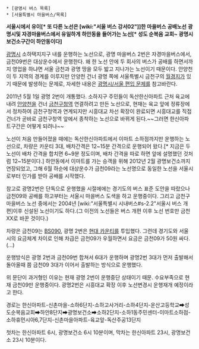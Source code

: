  * [광명시 버스 목록]
 * [서울특별시 마을버스/목록]

'''서울시에서 유이[* 또 다른 노선은 [wiki:"서울 버스 강서02"]]한 마을버스 공배노선'''
'''광명시및 자경마을버스에서 유일하게 하안동을 들어가는 노선[* 성도 순복음 교회~ 광명시보건소구간이 하안동이다]'''

[[광명시]] 소하택지지구 내를 운행하는 노선으로, 광명 마을버스 2번은 자경마을버스에서, 금천09번은 대상운수에서 운행한다.  왜 한 노선 안에 두 회사의 버스가 공배를 하면서까지 영업을 하냐면 서울 금천과 광명 땅을 모두 밟고 지나가는 노선이기 때문이다. 안양천이 두 지역의 경계를 이루지만 안양천 건너 광명 쪽에 서울특별시 금천구의 [[월경지]]가 있기 때문에 발생하는 문제로, 자세한 내용은 [[광명시/서울 편입 문제]]를 참고바란다.

2011년 5월 1일 광명 2번이 개통했다. 소하지구 주민들이 독산한신아파트 근처 육교에 내려 [[안양천]]을 건너 [[금천구청역]] 연결하려고 만든 노선으로, 현재는 육교 앞에 정류장에서 정차하여 금천구청역과 연계되지만 시흥대교 차선 확장이 완료되면 시흥대교를 직접 건너가 곧바로 금천구청역 앞에서 종착하는 노선으로 바뀌게 된다.~~그러면 한신아파트구간은 어떻게 되려나~~

노선이 처음 만들어졌을 때에는 독산한신아파트에서 이마트 소하점까지만 운행하는 노선으로, 차량은 카운티 3대, 배차간격은 12~15분 간격으로 운행되어 왔다.[* 지금은 두 노선이 배차 간격을 합치면 6~9분 정도이며, 배차 간격을 따로 하면 앞에 설명했던 것처럼 12~15분이다.] 하안동에서 이마트를 가는 승객을 위해 2012년 2월 광명보건소까지 연장되었고, 그해 6월 하순에 대상운수가 금천09라는 노선명으로 동일한 노선을 서울시로부터 인가를 받아 공배를 시작했다.

참고로 광명2번은 단독으로 운행했을 시절에에는 경기도의 버스 표준 도안을 따랐으나 금천09와 공배를 하고부터는 서울시 마을버스 도색을 하고 운행중이다. 그리고 금천구 마을버스 노선 중에서는 2004년 [wiki:"서울특별시 시내버스#s-2.2"서울시 버스 개편]이후 신설된 노선이기도 하다.(그 이전의 노선들은 버스 개편 이후 노선 번호만 금천XX로 바꾼 것이다.)

차량은 금천09는 [[BS090]], 광명 2번은 [[현대 카운티]]를 투입했다. 그런데 경기도와 서울시의 요금체계 차이로 인해 차급은 금천09가 우월하면서 요금은 금천09가 50원 싸다.(...)

운행방식은 광명 2번과 금천09번 합쳐서 6대가 운행하며 광명2번 3대가 먼저 출발해서 돌아올때 쯤 금천09 3대가 이어서 출발하는 방식으로 운행했다.

위 문단이 과거형인 이유는 현재 광명 2번이 운행중단 상태이기 때문. 수요부족으로 현재 금천09만 운행중이다. 광명2번은 시흥대교 확장 이후 노선변경시 운행재개 예정이라고 한다.

경로는 한신아파트-신촌마을-소하6단지-소하고사거리-소하4단지-운산고등학교➡성도순복음교회➡하안8단지➡광명보건소➡소하2단지-소하1동주민센터-이마트소하점-소하휴먼시아6,7단지-신촌마을아파트-육교앞-독산주공13단지

첫차는 한신아파트 6시, 광명보건소 6시 10분이며, 막차는 한신아파트 23시, 광명보건소 23시 10분이다.
